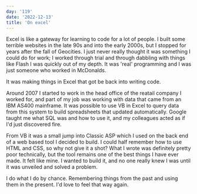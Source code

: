 ```yaml
---
day: '119'
date: '2022-12-13'
title: 'On excel'
---
```


Excel is like a gateway for learning to code for a lot of people. I built some terrible websites in the late 90s and into the early 2000s, but I stopped for years after the fall of Geocities. I just never really thought it was something I could do for work; I worked through trial and through dabbling with things like Flash I was quickly out of my depth. It was 'real' programming and I was just someone who worked in McDonalds.

It was making things in Excel that got be back into writing code.

Around 2007 I started to work in the head office of the reatail company I worked for, and part of my job was working with data that came from an IBM AS400 mainframe. It was possible to use VB in Excel to query data from this system to build spreadsheets that updated automatically. Google taught me what SQL was and how to use it, and my colleagues acted as if I'd just discovered fire.

From VB it was a small jump into Classic ASP which I used on the back end of a web based tool I decided to build. I could half remember how to use HTML and CSS, so why not give it a shot? What I wrote was definitely pretty poor technically, but the tool remains one of the best things I have ever made. It felt like mine. I wanted to build it, and no one really knew I was until it was unveiled and solved a problem.

I do what I do by chance. Remembering things from the past and using them in the present. I'd love to feel that way again.
